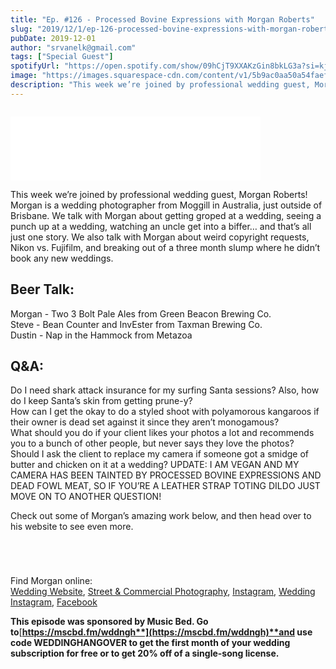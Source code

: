 ```yaml
---
title: "Ep. #126 - Processed Bovine Expressions with Morgan Roberts"
slug: "2019/12/1/ep-126-processed-bovine-expressions-with-morgan-roberts"
pubDate: 2019-12-01
author: "srvanelk@gmail.com"
tags: ["Special Guest"]
spotifyUrl: "https://open.spotify.com/show/09hCjT9XXAKzGin8bkLG3a?si=kjRZvQ1JTb6Ov3HVzSSlWA"
image: "https://images.squarespace-cdn.com/content/v1/5b9ac0aa50a54faef024c950/1575227246404-MLUF4RZAMJ8S0L55ROZ2/morgan+roberts.jpg?format=original"
description: "This week we’re joined by professional wedding guest, Morgan Roberts! Morgan is a wedding photographer from Moggill in Australia, just outside of Brisbane. We talk with Morgan about getting groped at a wedding, seeing a punch up at a wedding, watching an uncle get into a biffer… and that’s all just one story. We also talk with Morgan about weird copyright requests, Nikon vs. Fujifilm, and breaking out of a three month slump where he didn’t book any new weddings."
---
```


<figure>
  <img src="https://images.squarespace-cdn.com/content/v1/5b9ac0aa50a54faef024c950/1575227246404-MLUF4RZAMJ8S0L55ROZ2/morgan+roberts.jpg?format=original" alt="" />
</figure>
<iframe class="embedly-embed" src="//cdn.embedly.com/widgets/media.html?src=https%3A%2F%2Fanchor.fm%2Fweddingphotohangover%2Fembed%2Fepisodes%2FEp--126---Processed-Bovine-Expressions-with-Morgan-Roberts-e99ehn&url=https%3A%2F%2Fanchor.fm%2Fweddingphotohangover%2Fepisodes%2FEp--126---Processed-Bovine-Expressions-with-Morgan-Roberts-e99ehn&image=https%3A%2F%2Fd3t3ozftmdmh3i.cloudfront.net%2Fproduction%2Fpodcast_uploaded_episode400%2F805714%2F805714-1575225630863-0ff26c53480f1.jpg&key=61d05c9d54e8455ea7a9677c366be814&type=text%2Fhtml&schema=anchor&wmode=opaque" width="400" height="102" scrolling="no" frameborder="0" allow="autoplay; fullscreen" allowfullscreen="true"></iframe>

This week we’re joined by professional wedding guest, Morgan Roberts! Morgan is a wedding photographer from Moggill in Australia, just outside of Brisbane. We talk with Morgan about getting groped at a wedding, seeing a punch up at a wedding, watching an uncle get into a biffer… and that’s all just one story. We also talk with Morgan about weird copyright requests, Nikon vs. Fujifilm, and breaking out of a three month slump where he didn’t book any new weddings.

## Beer Talk:  
Morgan - Two 3 Bolt Pale Ales from Green Beacon Brewing Co.  
Steve - Bean Counter and InvEster from Taxman Brewing Co.  
Dustin - Nap in the Hammock from Metazoa

## Q&A:  
Do I need shark attack insurance for my surfing Santa sessions? Also, how do I keep Santa’s skin from getting prune-y?  
How can I get the okay to do a styled shoot with polyamorous kangaroos if their owner is dead set against it since they aren’t monogamous?  
What should you do if your client likes your photos a lot and recommends you to a bunch of other people, but never says they love the photos?  
Should I ask the client to replace my camera if someone got a smidge of butter and chicken on it at a wedding? UPDATE: I AM VEGAN AND MY CAMERA HAS BEEN TAINTED BY PROCESSED BOVINE EXPRESSIONS AND DEAD FOWL MEAT, SO IF YOU’RE A LEATHER STRAP TOTING DILDO JUST MOVE ON TO ANOTHER QUESTION!

Check out some of Morgan’s amazing work below, and then head over to his website to see even more.

<figure>
  <img src="https://images.squarespace-cdn.com/content/v1/5b9ac0aa50a54faef024c950/1575229911783-9C8UQBUHEOZCLONH0U6L/Morgan+Roberts+Wedding+Folio-37.jpg?format=original" alt="" />
</figure>
<figure>
  <img src="https://images.squarespace-cdn.com/content/v1/5b9ac0aa50a54faef024c950/1575230077709-MM9RB21OY8QTS2SNGUAR/Morgan+Roberts+Wedding+Folio-66.jpg?format=original" alt="" />
</figure>
<figure>
  <img src="https://images.squarespace-cdn.com/content/v1/5b9ac0aa50a54faef024c950/1575230040229-9FBGX430LOGRHGG4HS22/Morgan+Roberts+Wedding+Folio-31.jpg?format=original" alt="" />
</figure>
<figure>
  <img src="https://images.squarespace-cdn.com/content/v1/5b9ac0aa50a54faef024c950/1575230174438-MJ9C3WONK8R5NUEC0W7T/Morgan+Roberts+Wedding+Folio-75.jpg?format=original" alt="" />
</figure>

Find Morgan online:  
[Wedding Website](https://www.morganrobertsphotography.com/), [Street & Commercial Photography](http://www.morganroberts.photography/), [Instagram](https://www.instagram.com/morganrobertsphoto/), [Wedding Instagram](https://www.instagram.com/morganrobertsweddings/), [Facebook](https://www.facebook.com/morganrobertsphotography/)

**This episode was sponsored by Music Bed. Go to**[**https://mscbd.fm/wddngh**](https://mscbd.fm/wddngh)**and use code WEDDINGHANGOVER to get the first month of your wedding subscription for free or to get 20% off of a single-song license.**
